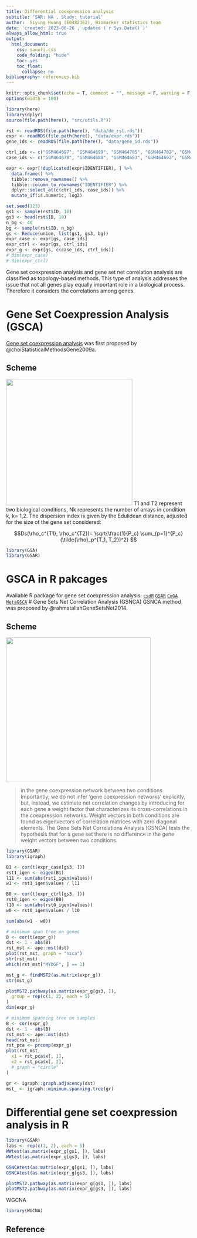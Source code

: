 ```yaml
---
title: Differential coexpression analysis
subtitle: 'SAR: NA , Study: tutorial'
author:  Siying Huang (E0482362), Biomarker statistics team
date: 'created: 2023-06-26 , updated (`r Sys.Date()`)'
always_allow_html: true
output:
  html_document:
    css: sanofi.css
    code_folding: "hide"
    toc: yes
    toc_float:
      collapse: no
bibliography: references.bib
---
```


```r
knitr::opts_chunk$set(echo = T, comment = "", message = F, warning = F, error = F)
options(width = 100)
```
```r
library(here)
library(dplyr)
source(file.path(here(), "src/utils.R"))

```
```r
rst <- readRDS(file.path(here(), "data/de_rst.rds"))
expr <- readRDS(file.path(here(), "data/expr.rds"))
gene_ids <- readRDS(file.path(here(), "data/gene_id.rds"))

ctrl_ids <- c("GSM464697", "GSM464699", "GSM464705", "GSM464702", "GSM464715")
case_ids <- c("GSM464678", "GSM464688", "GSM464683", "GSM464692", "GSM464696")

expr <- expr[!duplicated(expr$IDENTIFIER), ] %>%
  data.frame() %>%
  tibble::remove_rownames() %>%
  tibble::column_to_rownames("IDENTIFIER") %>%
  dplyr::select_at(c(ctrl_ids, case_ids)) %>%
  mutate_if(is.numeric, log2)

set.seed(123)
gs1 <- sample(rst$ID, 10)
gs3 <- head(rst$ID, 10)
n_bg <- 40
bg <- sample(rst$ID, n_bg)
gs <- Reduce(union, list(gs1, gs3, bg))
expr_case <- expr[gs, case_ids]
expr_ctrl <- expr[gs, ctrl_ids]
expr_g <- expr[gs, c(case_ids, ctrl_ids)]
# dim(expr_case)
# dim(expr_ctrl)
```

Gene set coexpression analysis and gene set net correlation analysis are classified as
topology-based methods. This type of analysis addresses the issue that not all
genes play equally important role in a biological process. Therefore it considers
the correlations among genes.

# Gene Set Coexpression Analysis (GSCA)
[Gene set coexpression analysis](https://www.biostat.wisc.edu/~kendzior/GSCA/) was first proposed by @choiStatisticalMethodsGene2009a.

## Scheme

![](images/gsca.png){width="344"}
T1 and T2 represent two biological conditions, Nk represents the number of
arrays in condition k, k= 1,2. The dispersion index is given by the Edulidean distance, adjusted for the size of the gene set considered:

$$Ds(\rho_c^{T1}, \rho_c^{T2})= \sqrt{\frac{1}{P_c} \sum_{p=1}^{P_c}(\tilde{\rho}_p^{T_1, T_2})^2} $$


```r
library(GSA)
library(GSAR)
```

# GSCA in R pakcages
Available R package for gene set coexpression analysis:
[`csdR`](https://bmcbioinformatics.biomedcentral.com/articles/10.1186/s12859-022-04605-1)
[`GSAR`](https://bmcbioinformatics.biomedcentral.com/articles/10.1186/s12859-017-1482-6)
[`CoGA`](https://journals.plos.org/plosone/article?id=10.1371/journal.pone.0135831)
[`MetaGSCA`](https://journals.plos.org/ploscompbiol/article?id=10.1371/journal.pcbi.1008976)
# Gene Sets Net Correlation Analysis (GSNCA)
GSNCA method was proposed by @rahmatallahGeneSetsNet2014.

## Scheme
![](images/gsnca.jpg){width="394"}

> in the gene coexpression network between two conditions. Importantly, we do not infer ‘gene coexpression networks’ explicitly, but, instead, we estimate net correlation changes by introducing for each gene a weight factor that characterizes its cross-correlations in the coexpression networks. Weight vectors in both conditions are found as eigenvectors of correlation matrices with zero diagonal elements. The Gene Sets Net Correlations Analysis (GSNCA) tests the hypothesis that for a gene set there is no difference in the gene weight vectors between two conditions.


```r
library(GSAR)
library(igraph)

B1 <- cor(t(expr_case[gs3, ]))
rst1_igen <- eigen(B1)
l11 <- sum(abs(rst1_igen$values))
w1 <- rst1_igen$values / l11

B0 <- cor(t(expr_ctrl[gs3, ]))
rst0_igen <- eigen(B0)
l10 <- sum(abs(rst0_igen$values))
w0 <- rst0_igen$values / l10

sum(abs(w1 - w0))

# minimum span tree on genes
B <- cor(t(expr_g))
dst <- 1 - abs(B)
rst_mst <- ape::mst(dst)
plot(rst_mst, graph = "nsca")
str(rst_mst)
which(rst_mst["MYDGF", ] == 1)

mst_g <- findMST2(as.matrix(expr_g))
str(mst_g)

plotMST2.pathway(as.matrix(expr_g[gs3, ]),
  group = rep(c(1, 2), each = 5)
)
dim(expr_g)

# minimum spanning tree on samples
B <- cor(expr_g)
dst <- 1 - abs(B)
rst_mst <- ape::mst(dst)
head(rst_mst)
rst_pca <- prcomp(expr_g)
plot(rst_mst,
  x1 = rst_pca$x[, 1],
  x2 = rst_pca$x[, 2],
  # graph = "circle"
)

gr <- igraph::graph.adjacency(dst)
mst_ <- igraph::minimum.spanning.tree(gr)
```

# Differential gene set coexpression analysis in R


```r
library(GSAR)
labs <- rep(c(1, 2), each = 5)
WWtest(as.matrix(expr_g[gs1, ]), labs)
WWtest(as.matrix(expr_g[gs3, ]), labs)

GSNCAtest(as.matrix(expr_g[gs1, ]), labs)
GSNCAtest(as.matrix(expr_g[gs3, ]), labs)

plotMST2.pathway(as.matrix(expr_g[gs1, ]), labs)
plotMST2.pathway(as.matrix(expr_g[gs3, ]), labs)
```

WGCNA

```r
library(WGCNA)
```

## Reference
